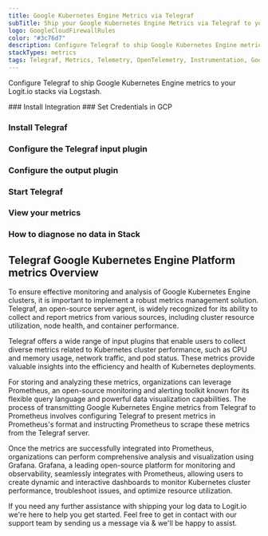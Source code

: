 ```yaml
---
title: Google Kubernetes Engine Metrics via Telegraf
subTitle: Ship your Google Kubernetes Engine Metrics via Telegraf to your Logit.io Stack
logo: GoogleCloudFirewallRules
color: "#3c76d7"
description: Configure Telegraf to ship Google Kubernetes Engine metrics to your Logit.io stacks. Get started using our Telegraf Google Kubernetes Engine metrics example.
stackTypes: metrics
tags: Telegraf, Metrics, Telemetry, OpenTelemetry, Instrumentation, Google Kubernetes Engine, Container Orchestration
---
```


Configure Telegraf to ship Google Kubernetes Engine metrics to your Logit.io stacks via Logstash.

<Steps>
  ### Install Integration
  <InstallIntegration/>
  ### Set Credentials in GCP

  <SetGCPCredentials intro="Google Kubernetes Engine (GKE) is a managed container orchestration service offered by Google Cloud. It allows organizations to deploy, manage, and scale containerized applications using Kubernetes. GKE provides a reliable and scalable infrastructure for running containerized workloads, simplifying the management of Kubernetes clusters."/>
  
  ### Install Telegraf

  <InstallTelegraf />

  ### Configure the Telegraf input plugin

  <TelegrafStackDriverInput metric_type="kubernetes.io"/>

  ### Configure the output plugin

  <TelegrafOutputPlugin />

  ### Start Telegraf

  <StartTelegraf />

  ### View your metrics
  <LaunchStack stackType="metrics" source="Google_Kubernetes_Engine_Metrics_via_Telegraf" utmMedium="metrics" utmCampaign="telegraf-GoogleKubernetesEngine-metrics" />

  ### How to diagnose no data in Stack

  <DiagnoseNoData />
</Steps>

## Telegraf Google Kubernetes Engine Platform metrics Overview

To ensure effective monitoring and analysis of Google Kubernetes Engine clusters, it is important to 
implement a robust metrics management solution. Telegraf, an open-source server agent, is widely 
recognized for its ability to collect and report metrics from various sources, including cluster 
resource utilization, node health, and container performance.

Telegraf offers a wide range of input plugins that enable users to collect diverse metrics related to 
Kubernetes cluster performance, such as CPU and memory usage, network traffic, and pod status. 
These metrics provide valuable insights into the efficiency and health of Kubernetes deployments.

For storing and analyzing these metrics, organizations can leverage Prometheus, an open-source monitoring 
and alerting toolkit known for its flexible query language and powerful data visualization capabilities. 
The process of transmitting Google Kubernetes Engine metrics from Telegraf to Prometheus involves 
configuring Telegraf to present metrics in Prometheus's format and instructing Prometheus to scrape 
these metrics from the Telegraf server.

Once the metrics are successfully integrated into Prometheus, organizations can perform comprehensive 
analysis and visualization using Grafana. Grafana, a leading open-source platform for monitoring and 
observability, seamlessly integrates with Prometheus, allowing users to create dynamic and interactive 
dashboards to monitor Kubernetes cluster performance, troubleshoot issues, and optimize resource utilization.

If you need any further assistance with shipping your log data to Logit.io we're here to help you get started. 
Feel free to get in contact with our support team by sending us a message via <IntercomButton text="live chat" /> & we'll be happy to assist.